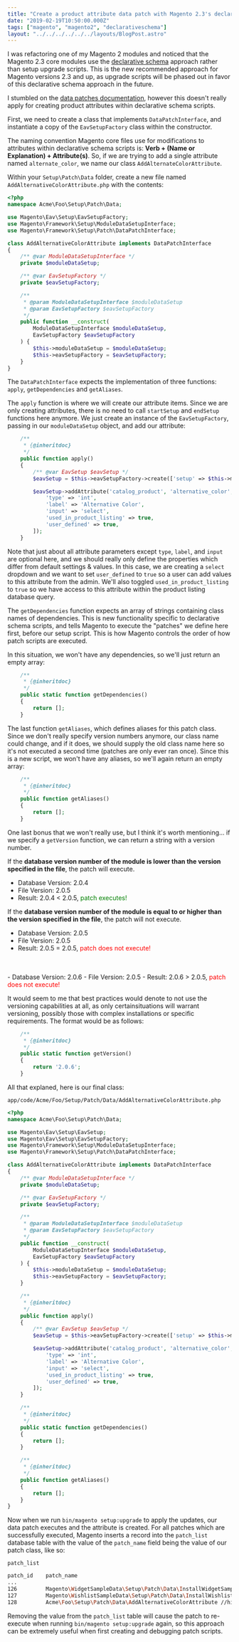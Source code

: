 ```yaml
---
title: "Create a product attribute data patch with Magento 2.3's declarative schema"
date: "2019-02-19T10:50:00.000Z"
tags: ["magento", "magento2", "declarativeschema"]
layout: "../../../../../../layouts/BlogPost.astro"
---
```



I was refactoring one of my Magento 2 modules and noticed that the Magento 2.3 core modules use the <a href="https://devdocs.magento.com/guides/v2.3/extension-dev-guide/declarative-schema/" target="_blank">declarative schema</a> approach rather than setup upgrade scripts. This  is the new recommended approach for Magento versions 2.3 and up, as upgrade scripts will be phased out in favor of this declarative schema approach in the future.

I stumbled on the <a href="https://devdocs.magento.com/guides/v2.3/extension-dev-guide/declarative-schema/data-patches.html" target="_blank">data patches documentation</a>, however this doesn't really apply for creating product attributes within declarative schema scripts.

First, we need to create a class that implements `DataPatchInterface`, and instantiate a copy of the `EavSetupFactory` class within the constructor.

The naming convention Magento core files use for modifications to attributes within declarative schema scripts is: **Verb + (Name or Explanation) + Attribute(s)**. So, if we are trying to add a single attribute named `alternate_color`, we name our class `AddAlternateColorAttribute`.

Within your `Setup\Patch\Data` folder, create a new file named `AddAlternativeColorAttribute.php` with the contents:

```php
<?php
namespace Acme\Foo\Setup\Patch\Data;

use Magento\Eav\Setup\EavSetupFactory;
use Magento\Framework\Setup\ModuleDataSetupInterface;
use Magento\Framework\Setup\Patch\DataPatchInterface;

class AddAlternativeColorAttribute implements DataPatchInterface
{
    /** @var ModuleDataSetupInterface */
    private $moduleDataSetup;

    /** @var EavSetupFactory */
    private $eavSetupFactory;

    /**
     * @param ModuleDataSetupInterface $moduleDataSetup
     * @param EavSetupFactory $eavSetupFactory
     */
    public function __construct(
        ModuleDataSetupInterface $moduleDataSetup,
        EavSetupFactory $eavSetupFactory
    ) {
        $this->moduleDataSetup = $moduleDataSetup;
        $this->eavSetupFactory = $eavSetupFactory;
    }
}
```

The `DataPatchInterface` expects the implementation of three functions: `apply`, `getDependencies` and `getAliases`. 

The `apply` function is where we will create our attribute items. Since we are only creating attributes, there is no need to call `startSetup` and `endSetup` functions here anymore. We just create an instance of the `EavSetupFactory`, passing in our `moduleDataSetup` object, and add our attribute:

```php
    /**
     * {@inheritdoc}
     */
    public function apply()
    {
        /** @var EavSetup $eavSetup */
        $eavSetup = $this->eavSetupFactory->create(['setup' => $this->moduleDataSetup]);

        $eavSetup->addAttribute('catalog_product', 'alternative_color', [
            'type' => 'int',
            'label' => 'Alternative Color',
            'input' => 'select',
            'used_in_product_listing' => true,
            'user_defined' => true,
        ]);
    }
```

Note that just about all attribute parameters except `type`, `label`, and `input` are optional here, and we should really only define the properties which differ from default settings & values. In this case, we are creating a `select` dropdown and we want to set `user_defined` to `true` so a user can add values to this attribute from the admin. We'll also toggled `used_in_product_listing` to `true` so we have access to this attribute within the product listing database query.

The `getDependencies` function expects an array of strings containing class names of dependencies. This is new functionality specific to declarative schema scripts, and tells Magento to execute the "patches" we define here first, before our setup script. This is how Magento controls the order of how patch scripts are executed.

In this situation, we won't have any dependencies, so we'll just return an empty array:

```php
    /**
     * {@inheritdoc}
     */
    public static function getDependencies()
    {
        return [];
    }
```

The last function `getAliases`, which defines aliases for this patch class. Since we don't really specify version numbers anymore, our class name could change, and if it does, we should supply the old class name here so it's not executed a second time (patches are only ever ran once). Since this is a new script, we won't have any aliases, so we'll again return an empty array:

```php
    /**
     * {@inheritdoc}
     */
    public function getAliases()
    {
        return [];
    }
```

One last bonus that we won't really use, but I think it's worth mentioning... if we specify a `getVersion` function, we can return a string with a version number.

If the **database version number of the module is lower than the version specified in the file**, the patch will execute.

- Database Version: 2.0.4
- File Version: 2.0.5
- Result: 2.0.4 < 2.0.5, <span style="color: green;">patch executes!</span>

If the **database version number of the module is equal to or higher than the version specified in the file**, the patch will not execute.

- Database Version: 2.0.5
- File Version: 2.0.5
- Result: 2.0.5 = 2.0.5, <span style="color: red;">patch does not execute!</span>
<br />
<br />
- Database Version: 2.0.6
- File Version: 2.0.5
- Result: 2.0.6 > 2.0.5, <span style="color: red;">patch does not execute!</span>

It would seem to me that best practices would denote to not use the versioning capabilities at all, as only certainsituations will warrant versioning, possibly those with complex installations or specific requirements. The format would be as follows:

```php
    /**
     * {@inheritdoc}
     */
    public static function getVersion()
    {
        return '2.0.6';
    }
```

All that explaned, here is our final class:

<code class="title">app/code/Acme/Foo/Setup/Patch/Data/AddAlternativeColorAttribute.php</code>

```php
<?php
namespace Acme\Foo\Setup\Patch\Data;

use Magento\Eav\Setup\EavSetup;
use Magento\Eav\Setup\EavSetupFactory;
use Magento\Framework\Setup\ModuleDataSetupInterface;
use Magento\Framework\Setup\Patch\DataPatchInterface;

class AddAlternativeColorAttribute implements DataPatchInterface
{
    /** @var ModuleDataSetupInterface */
    private $moduleDataSetup;

    /** @var EavSetupFactory */
    private $eavSetupFactory;

    /**
     * @param ModuleDataSetupInterface $moduleDataSetup
     * @param EavSetupFactory $eavSetupFactory
     */
    public function __construct(
        ModuleDataSetupInterface $moduleDataSetup,
        EavSetupFactory $eavSetupFactory
    ) {
        $this->moduleDataSetup = $moduleDataSetup;
        $this->eavSetupFactory = $eavSetupFactory;
    }

    /**
     * {@inheritdoc}
     */
    public function apply()
    {
        /** @var EavSetup $eavSetup */
        $eavSetup = $this->eavSetupFactory->create(['setup' => $this->moduleDataSetup]);

        $eavSetup->addAttribute('catalog_product', 'alternative_color', [
            'type' => 'int',
            'label' => 'Alternative Color',
            'input' => 'select',
            'used_in_product_listing' => true,
            'user_defined' => true,
        ]);
    }

    /**
     * {@inheritdoc}
     */
    public static function getDependencies()
    {
        return [];
    }

    /**
     * {@inheritdoc}
     */
    public function getAliases()
    {
        return [];
    }
}
```

Now when we run `bin/magento setup:upgrade` to apply the updates, our data patch executes and the attribute is created. For all patches which are successfully executed, Magento inserts a record into the `patch_list` database table with the value of the `patch_name` field being the value of our patch class, like so:

<code class="title">patch_list</code>

```bash
patch_id    patch_name
...
126         Magento\WidgetSampleData\Setup\Patch\Data\InstallWidgetSampleData
127         Magento\WishlistSampleData\Setup\Patch\Data\InstallWishlistSampleData
128         Acme\Foo\Setup\Patch\Data\AddAlternativeColorAttribute //highlight-line
```

Removing the value from the `patch_list` table will cause the patch to re-execute when running `bin/magento setup:upgrade` again, so this approach can be extremely useful when first creating and debugging patch scripts.
